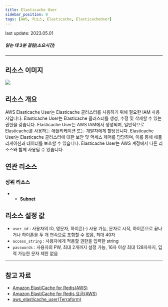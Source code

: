 ```yaml
---
title: Elasticache User
sidebar_position: 0
tags: [AWS, 리소스, Elasticache, ElasticacheUser]
---
```



<span className="theme-doc-version-badge badge badge--secondary">
    last update: 2023.05.01
</span>

##### 읽는 데 3분 걸림(소요시간)

---

## 리소스 이미지

<img src={icon} />

## 리소스 개요

AWS Elasticache User는 Elasticache 클러스터를 사용하기 위해 필요한 IAM 사용자입니다. Elasticache User는 Elasticache 클러스터를 생성, 수정 및 삭제할 수 있는 권한을 갖습니다. Elasticache User는 AWS IAM에서 생성되며, 일반적으로 Elasticache를 사용하는 애플리케이션 또는 개발자에게 할당됩니다. Elasticache User는 Elasticache 클러스터에 대한 보안 및 액세스 제어를 담당하며, 이를 통해 애플리케이션과 데이터를 보호할 수 있습니다. Elasticache User는 AWS 계정에서 다른 리소스와 함께 사용될 수 있습니다.

## 연관 리소스

### 상위 리소스

-   - [**Subnet**](https://docs.cstudio.app/docs/resource/azure/Network/Subnet)

## 리소스 설정 값

-   `user_id` : 사용자의 ID, 영문자, 하이픈(-) 사용 가능, 문자로 시작, 하이픈으로 끝나거나 하이픈을 두 개 연속으로 포함할 수 없음, 최대 40자
-   `access_string` : 사용자에게 적용할 권한을 입력한 string
-   `passwords` : 사용자의 PW, 최대 2개까지 설정 가능, 16자 이상 최대 128자까지, 입력 가능한 문자 제한 없음

---

## 참고 자료

-   [Amazon ElastiCache for Redis(AWS)](https://docs.aws.amazon.com/ko_kr/AmazonElastiCache/latest/red-ug/WhatIs.html)
-   [Amazon ElastiCache for Redis 요금(AWS)](https://aws.amazon.com/ko/elasticache/pricing/?nc=sn&loc=5)
-   [aws_elasticache_user(Terraform)](https://registry.terraform.io/providers/hashicorp/aws/latest/docs/resources/elasticache_user)
